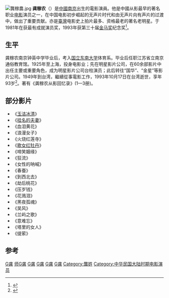 [[File:龔稼農.jpg|thumb]]
'''龚稼农'''（{{bd|1902年|2月23日|1993年|10月27日}}）是[[中國|中國]][[南京|南京]]出生的電影演員。他是中國从影最早的著名职业[[电影|电影]]演员之一，在中国电影初步崛起的无声片时代和由无声片向有声片的过渡中，做出了重要贡献。亦是[[臺灣|臺灣]]电影史上拍片最多、资格最老的著名老明星。于1981年在获最有成就演员奖，1993年获第三十届[[金马奖|金马奖]]纪念奖<ref>{{Cite book|title=上海电影志|last=吴贻弓主编；《上海电影志》编纂委员会|first=|publisher=上海：上海社会科学院出版社|year=1999.10|isbn=7-80618-636-0|location=|pages=810}}</ref>。

==生平 ==
龚稼农南京钟英中学毕业后，考入[[国立东南大学|国立东南大学]]体育系。毕业后任职江苏省立南京通俗教育馆。1925年至上海，投身电影业；先在明星影片公司，在60余部影片中出任主要或重要角色，成为明星影片公司台柱演员；此后转往“国华”、“金星”等影片公司。1949年到台湾，繼續從事電影工作，1993年10月17日在台湾逝世，享年93岁<ref>{{Cite book|title=中国人物年鉴 1994|last=中华名人协会主办|first=|publisher=北京：华艺出版社|year=1994.10|isbn=7-80039-013-6|location=|pages=379}}</ref>。著有《龚稼农从影回忆录》(1—3册)。

==部分影片==
*《[[玉洁冰清|玉洁冰清]]》
*《[[挂名的夫妻|挂名的夫妻]]》
*《血泪黄花》
*《浪漫女子》
*《火烧红莲寺》
*《[[歌女红牡丹|歌女红牡丹]]》
*《啼笑姻缘》
*《狂流》
*《女性的呐喊》
*《春蚕》
*《到西北去》
*《劫后桃花》
*《压岁钱》
*《花溅泪》
*《黑夜孤魂》
*《吴风》
*《兰屿之歌》
*《意难忘》
*《塔里的女人》
*《缇萦》

==参考==
{{reflist}}
[[Category:臺灣電影男演員|G龚]]
[[Category:国立东南大学校友|师G龚]]
[[Category:台灣戰後南京移民|G龚]]
[[Category:南京师范大学校友|G龚]]
[[Category:1902年出生|G龚]]
[[Category:1993年逝世|G龚]]
[[Category:龔姓|Category:龔姓]]
[[Category:中华民国大陆时期电影演员|Category:中华民国大陆时期电影演员]]